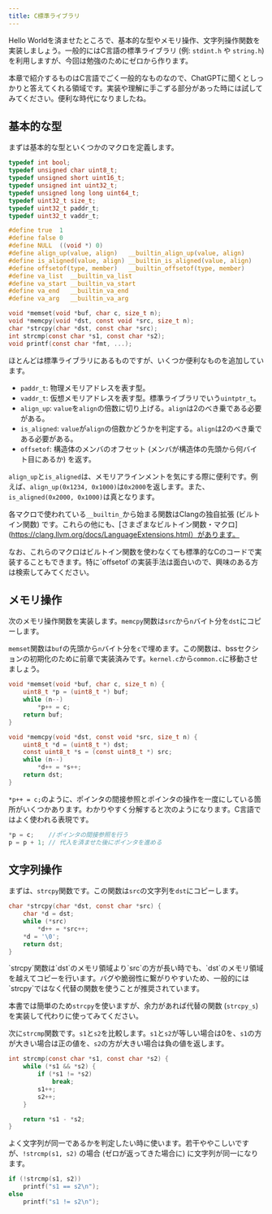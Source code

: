 ```yaml
---
title: C標準ライブラリ
---
```


Hello Worldを済ませたところで、基本的な型やメモリ操作、文字列操作関数を実装しましょう。一般的にはC言語の標準ライブラリ (例: `stdint.h` や `string.h`) を利用しますが、今回は勉強のためにゼロから作ります。

<Info>
本章で紹介するものはC言語でごく一般的なものなので、ChatGPTに聞くとしっかりと答えてくれる領域です。実装や理解に手こずる部分があった時には試してみてください。便利な時代になりましたね。
</Info>

## 基本的な型

まずは基本的な型といくつかのマクロを定義します。

```c:common.h {1-15,21-24} 
typedef int bool;
typedef unsigned char uint8_t;
typedef unsigned short uint16_t;
typedef unsigned int uint32_t;
typedef unsigned long long uint64_t;
typedef uint32_t size_t;
typedef uint32_t paddr_t;
typedef uint32_t vaddr_t;

#define true  1
#define false 0
#define NULL  ((void *) 0)
#define align_up(value, align)   __builtin_align_up(value, align)
#define is_aligned(value, align) __builtin_is_aligned(value, align)
#define offsetof(type, member)   __builtin_offsetof(type, member)
#define va_list  __builtin_va_list
#define va_start __builtin_va_start
#define va_end   __builtin_va_end
#define va_arg   __builtin_va_arg

void *memset(void *buf, char c, size_t n);
void *memcpy(void *dst, const void *src, size_t n);
char *strcpy(char *dst, const char *src);
int strcmp(const char *s1, const char *s2);
void printf(const char *fmt, ...);
```

ほとんどは標準ライブラリにあるものですが、いくつか便利なものを追加しています。

- `paddr_t`: 物理メモリアドレスを表す型。
- `vaddr_t`: 仮想メモリアドレスを表す型。標準ライブラリでいう`uintptr_t`。
- `align_up`: `value`を`align`の倍数に切り上げる。`align`は2のべき乗である必要がある。
- `is_aligned`: `value`が`align`の倍数かどうかを判定する。`align`は2のべき乗である必要がある。
- `offsetof`: 構造体のメンバのオフセット (メンバが構造体の先頭から何バイト目にあるか) を返す。

`align_up`と`is_aligned`は、メモリアラインメントを気にする際に便利です。例えば、`align_up(0x1234, 0x1000)`は`0x2000`を返します。また、`is_aligned(0x2000, 0x1000)`は真となります。

各マクロで使われている`__builtin_`から始まる関数はClangの独自拡張 (ビルトイン関数) です。これらの他にも、[さまざまなビルトイン関数・マクロ](https://clang.llvm.org/docs/LanguageExtensions.html）があります。

<Info>
なお、これらのマクロはビルトイン関数を使わなくても標準的なCのコードで実装することもできます。特に`offsetof`の実装手法は面白いので、興味のある方は検索してみてください。
</Info>

## メモリ操作

次のメモリ操作関数を実装します。`memcpy`関数は`src`から`n`バイト分を`dst`にコピーします。

`memset`関数は`buf`の先頭から`n`バイト分を`c`で埋めます。この関数は、bssセクションの初期化のために前章で実装済みです。`kernel.c`から`common.c`に移動させましょう。

```c:common.c
void *memset(void *buf, char c, size_t n) {
    uint8_t *p = (uint8_t *) buf;
    while (n--)
        *p++ = c;
    return buf;
}

void *memcpy(void *dst, const void *src, size_t n) {
    uint8_t *d = (uint8_t *) dst;
    const uint8_t *s = (const uint8_t *) src;
    while (n--)
        *d++ = *s++;
    return dst;
}
```

`*p++ = c;`のように、ポインタの間接参照とポインタの操作を一度にしている箇所がいくつかあります。わかりやすく分解すると次のようになります。C言語ではよく使われる表現です。

```c
*p = c;    //ポインタの間接参照を行う
p = p + 1; // 代入を済ませた後にポインタを進める
```

## 文字列操作

まずは、`strcpy`関数です。この関数は`src`の文字列を`dst`にコピーします。

```c:common.c
char *strcpy(char *dst, const char *src) {
    char *d = dst;
    while (*src)
        *d++ = *src++;
    *d = '\0';
    return dst;
}
```

<Warning>
`strcpy`関数は`dst`のメモリ領域より`src`の方が長い時でも、`dst`のメモリ領域を越えてコピーを行います。バグや脆弱性に繋がりやすいため、一般的には`strcpy`ではなく代替の関数を使うことが推奨されています。

本書では簡単のため`strcpy`を使いますが、余力があれば代替の関数 (`strcpy_s`) を実装して代わりに使ってみてください。
</Warning>

次に`strcmp`関数です。`s1`と`s2`を比較します。`s1`と`s2`が等しい場合は0を、`s1`の方が大きい場合は正の値を、`s2`の方が大きい場合は負の値を返します。

```c:common.c
int strcmp(const char *s1, const char *s2) {
    while (*s1 && *s2) {
        if (*s1 != *s2)
            break;
        s1++;
        s2++;
    }

    return *s1 - *s2;
}
```

よく文字列が同一であるかを判定したい時に使います。若干ややこしいですが、`!strcmp(s1, s2)` の場合 (ゼロが返ってきた場合に) に文字列が同一になります。

```c
if (!strcmp(s1, s2))
    printf("s1 == s2\n");
else
    printf("s1 != s2\n");
```
